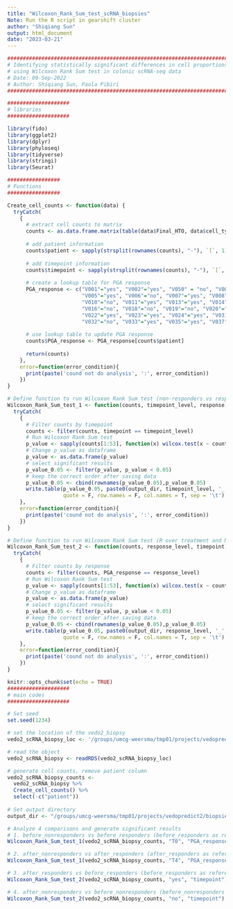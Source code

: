 ```yaml
---
title: "Wilcoxon_Rank_Sum_test_scRNA_biopsies"
Note: Run the R script in gearshift cluster
author: "Shiqiang Sun"
output: html_document
date: "2023-03-21"
---
```


```r
##########################################################################################
# Identifying statistically significant differences in cell proportions 
# using Wilcoxon Rank Sum test in colonic scRNA-seq data
# Date: 09-Sep-2022
# Author: Shiqiang Sun, Paola Pibiri
##########################################################################################
```


```r
####################
# libraries
####################

library(fido)
library(ggplot2)
library(dplyr)
library(phyloseq)
library(tidyverse)
library(stringi)
library(Seurat)
```


```r
#################
# Functions
#################

Create_cell_counts <- function(data) {
  tryCatch(
    {
      # extract cell counts to matrix
      counts <- as.data.frame.matrix(table(data$Final_HTO, data$cell_type_final))
      
      # add patient information
      counts$patient <- sapply(strsplit(rownames(counts), "-"), `[`, 1)
      
      # add timepoint information
      counts$timepoint <- sapply(strsplit(rownames(counts), "-"), `[`, 2)
      
      # create a lookup table for PGA response
      PGA_response <- c("V001"="yes", "V002"="yes", "V050" = "no", "V004"="yes", 
                        "V005"="yes", "V006"="no", "V007"="yes", "V008"="yes",
                        "V010"="no", "V011"="yes", "V013"="yes", "V014"="yes", 
                        "V016"="no", "V018"="no", "V019"="no", "V020"="yes", 
                        "V022"="yes", "V023"="yes", "V024"="yes", "V031"="no", 
                        "V032"="no", "V033"="yes", "V035"="yes", "V037"="no", "V039"="no")
      
      # use lookup table to update PGA response
      counts$PGA_response <- PGA_response[counts$patient]
      
      return(counts)
    },
    error=function(error_condition){
      print(paste('cound not do analysis', ':', error_condition))
    })
}

# Define function to run Wilcoxon Rank Sum test (non-responders vs responders at both pre-VDZ and post-VDZ)
Wilcoxon_Rank_Sum_test_1 <- function(counts, timepoint_level, response) {
  tryCatch(
    {
      # Filter counts by timepoint
      counts <- filter(counts, timepoint == timepoint_level)
      # Run Wilcoxon Rank Sum test
      p_value <- sapply(counts[1:53], function(x) wilcox.test(x ~ counts[[response]], exact = FALSE, paired = F)$p.value)
      # Change p_value as dataframe
      p_value <- as.data.frame(p_value)
      # select significant results
      p_value_0.05 <- filter(p_value, p_value < 0.05)
      # keep the correct order after saving data
      p_value_0.05 <- cbind(rownames(p_value_0.05),p_value_0.05)
      write.table(p_value_0.05, paste0(output_dir, timepoint_level, '_', response, '_significant.txt'), 
                  quote = F, row.names = F, col.names = T, sep = '\t')
    },
    error=function(error_condition){
      print(paste('cound not do analysis', ':', error_condition))
    })
}

# Define function to run Wilcoxon Rank Sum test (R over treatment and NR over treatment)
Wilcoxon_Rank_Sum_test_2 <- function(counts, response_level, timepoint) {
  tryCatch(
    {
      # Filter counts by response
      counts <- filter(counts, PGA_response == response_level)
      # Run Wilcoxon Rank Sum test
      p_value <- sapply(counts[1:53], function(x) wilcox.test(x ~ counts[[timepoint]], exact = FALSE, paired = F)$p.value)
      # Change p_value as dataframe
      p_value <- as.data.frame(p_value)
      # select significant results
      p_value_0.05 <- filter(p_value, p_value < 0.05)
      # keep the correct order after saving data
      p_value_0.05 <- cbind(rownames(p_value_0.05),p_value_0.05)
      write.table(p_value_0.05, paste0(output_dir, response_level, '_', timepoint, '_significant.txt'), 
                  quote = F, row.names = F, col.names = T, sep = '\t')
    },
    error=function(error_condition){
      print(paste('cound not do analysis', ':', error_condition))
    })
}
```


```r
knitr::opts_chunk$set(echo = TRUE)
####################
# main codes
####################

# Set seed
set.seed(1234)

# set the location of the vedo2_biopsy
vedo2_scRNA_biopsy_loc <- '/groups/umcg-weersma/tmp01/projects/vedopredict2/biopsies/ongoing/cell_type_classification/objects/vedo2_102022_rsct.rds'

# read the object
vedo2_scRNA_biopsy <- readRDS(vedo2_scRNA_biopsy_loc)

# generate cell counts, remove patient column
vedo2_scRNA_biopsy_counts <- 
  vedo2_scRNA_biopsy %>% 
  Create_cell_counts() %>%
  select(-c("patient"))
  
# Set output directory
output_dir <- "/groups/umcg-weersma/tmp01/projects/vedopredict2/biopsies/ongoing/compositional_analysis/Wilcoxon_rank_sum_test/"

# Analyze 4 comparisons and generate significant results
# 1. before_nonresponders vs before_responders (before_responders as reference)
Wilcoxon_Rank_Sum_test_1(vedo2_scRNA_biopsy_counts, "T0", "PGA_response")

# 2. after_nonresponders vs after_responders (after_responders as reference)
Wilcoxon_Rank_Sum_test_1(vedo2_scRNA_biopsy_counts, "T4", "PGA_response")

# 3. after_responders vs before_responders (before_responders as reference)
Wilcoxon_Rank_Sum_test_2(vedo2_scRNA_biopsy_counts, "yes", "timepoint")

# 4. after_nonresponders vs before_nonresponders (before_nonresponders as reference)
Wilcoxon_Rank_Sum_test_2(vedo2_scRNA_biopsy_counts, "no", "timepoint")
```

